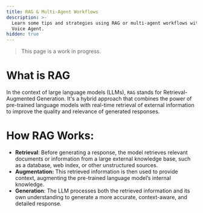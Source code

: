 ```yaml
---
title: RAG & Multi-Agent Workflows
description: >-
  Learn some tips and strategies using RAG or multi-agent workflows with your
  Voice Agent.
hidden: true
---
```


> This page is a work in progress.

# What is RAG

In the context of large language models (LLMs), `RAG` stands for Retrieval-Augmented Generation. It's a hybrid approach that combines the power of pre-trained language models with real-time retrieval of external information to improve the quality and relevance of generated responses.

# How RAG Works:

- **Retrieval**: Before generating a response, the model retrieves relevant documents or information from a large external knowledge base, such as a database, web index, or other unstructured sources.
- **Augmentation:** This retrieved information is then used to provide context, augmenting the pre-trained language model’s internal knowledge.
- **Generation**: The LLM processes both the retrieved information and its own understanding to generate a more accurate, context-aware, and detailed response.
